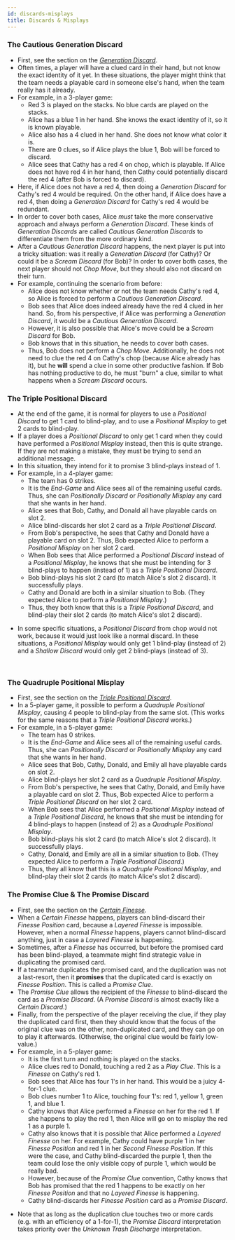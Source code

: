 ```yaml
---
id: discards-misplays
title: Discards & Misplays
---
```



### The Cautious Generation Discard

- First, see the section on the _[Generation Discard](../level-6.mdx#the-generation-discard)_.
- Often times, a player will have a clued card in their hand, but not know the exact identity of it yet. In these situations, the player might think that the team needs a playable card in someone else's hand, when the team really has it already.
- For example, in a 3-player game:
  - Red 3 is played on the stacks. No blue cards are played on the stacks.
  - Alice has a blue 1 in her hand. She knows the exact identity of it, so it is known playable.
  - Alice also has a 4 clued in her hand. She does not know what color it is.
  - There are 0 clues, so if Alice plays the blue 1, Bob will be forced to discard.
  - Alice sees that Cathy has a red 4 on chop, which is playable. If Alice does not have red 4 in her hand, then Cathy could potentially discard the red 4 (after Bob is forced to discard).
- Here, if Alice does not have a red 4, then doing a _Generation Discard_ for Cathy's red 4 would be required. On the other hand, if Alice does have a red 4, then doing a _Generation Discard_ for Cathy's red 4 would be redundant.
- In order to cover both cases, Alice _must_ take the more conservative approach and always perform a _Generation Discard_. These kinds of _Generation Discards_ are called _Cautious Generation Discards_ to differentiate them from the more ordinary kind.
- After a _Cautious Generation Discard_ happens, the next player is put into a tricky situation: was it really a _Generation Discard_ (for Cathy)? Or could it be a _Scream Discard_ (for Bob)? In order to cover both cases, the next player should not _Chop Move_, but they should also not discard on their turn.
- For example, continuing the scenario from before:
  - Alice does not know whether or not the team needs Cathy's red 4, so Alice is forced to perform a _Cautious Generation Discard_.
  - Bob sees that Alice does indeed already have the red 4 clued in her hand. So, from his perspective, if Alice was performing a _Generation Discard_, it would be a _Cautious Generation Discard_.
  - However, it is also possible that Alice's move could be a _Scream Discard_ for Bob.
  - Bob knows that in this situation, he needs to cover both cases.
  - Thus, Bob does not perform a _Chop Move_. Additionally, he does not need to clue the red 4 on Cathy's chop (because Alice already has it), but he **will** spend a clue in some other productive fashion. If Bob has nothing productive to do, he must "burn" a clue, similar to what happens when a _Scream Discard_ occurs.

<CautiousGenerationDiscard />

### The Triple Positional Discard

- At the end of the game, it is normal for players to use a _Positional Discard_ to get 1 card to blind-play, and to use a _Positional Misplay_ to get 2 cards to blind-play.
- If a player does a _Positional Discard_ to only get 1 card when they could have performed a _Positional Misplay_ instead, then this is quite strange. If they are not making a mistake, they must be trying to send an additional message.
- In this situation, they intend for it to promise 3 blind-plays instead of 1.
- For example, in a 4-player game:
  - The team has 0 strikes.
  - It is the _End-Game_ and Alice sees all of the remaining useful cards. Thus, she can _Positionally Discard_ or _Positionally Misplay_ any card that she wants in her hand.
  - Alice sees that Bob, Cathy, and Donald all have playable cards on slot 2.
  - Alice blind-discards her slot 2 card as a _Triple Positional Discard_.
  - From Bob's perspective, he sees that Cathy and Donald have a playable card on slot 2. Thus, Bob expected Alice to perform a _Positional Misplay_ on her slot 2 card.
  - When Bob sees that Alice performed a _Positional Discard_ instead of a _Positional Misplay_, he knows that she must be intending for 3 blind-plays to happen (instead of 1) as a _Triple Positional Discard_.
  - Bob blind-plays his slot 2 card (to match Alice's slot 2 discard). It successfully plays.
  - Cathy and Donald are both in a similar situation to Bob. (They expected Alice to perform a _Positional Misplay_.)
  - Thus, they both know that this is a _Triple Positional Discard_, and blind-play their slot 2 cards (to match Alice's slot 2 discard).

<TriplePositionalDiscard />

- In some specific situations, a _Positional Discard_ from chop would not work, because it would just look like a normal discard. In these situations, a _Positional Misplay_ would only get 1 blind-play (instead of 2) and a _Shallow Discard_ would only get 2 blind-plays (instead of 3).

<br />

### The Quadruple Positional Misplay

- First, see the section on the _[Triple Positional Discard](#the-triple-positional-discard)_.
- In a 5-player game, it possible to perform a _Quadruple Positional Misplay_, causing 4 people to blind-play from the same slot. (This works for the same reasons that a _Triple Positional Discard_ works.)
- For example, in a 5-player game:
  - The team has 0 strikes.
  - It is the _End-Game_ and Alice sees all of the remaining useful cards. Thus, she can _Positionally Discard_ or _Positionally Misplay_ any card that she wants in her hand.
  - Alice sees that Bob, Cathy, Donald, and Emily all have playable cards on slot 2.
  - Alice blind-plays her slot 2 card as a _Quadruple Positional Misplay_.
  - From Bob's perspective, he sees that Cathy, Donald, and Emily have a playable card on slot 2. Thus, Bob expected Alice to perform a _Triple Positional Discard_ on her slot 2 card.
  - When Bob sees that Alice performed a _Positional Misplay_ instead of a _Triple Positional Discard_, he knows that she must be intending for 4 blind-plays to happen (instead of 2) as a _Quadruple Positional Misplay_.
  - Bob blind-plays his slot 2 card (to match Alice's slot 2 discard). It successfully plays.
  - Cathy, Donald, and Emily are all in a similar situation to Bob. (They expected Alice to perform a _Triple Positional Discard_.)
  - Thus, they all know that this is a _Quadruple Positional Misplay_, and blind-play their slot 2 cards (to match Alice's slot 2 discard).

<QuadruplePositionalMisplay />

### The Promise Clue & The Promise Discard

- First, see the section on the _[Certain Finesse](../level-9.mdx#the-certain-finesse--the-certain-discard)_.
- When a _Certain Finesse_ happens, players can blind-discard their _Finesse Position_ card, because a _Layered Finesse_ is impossible. However, when a normal _Finesse_ happens, players cannot blind-discard anything, just in case a _Layered Finesse_ is happening.
- Sometimes, after a _Finesse_ has occurred, but before the promised card has been blind-played, a teammate might find strategic value in duplicating the promised card.
- If a teammate duplicates the promised card, and the duplication was not a last-resort, then it **promises** that the duplicated card is exactly on _Finesse Position_. This is called a _Promise Clue_.
- The _Promise Clue_ allows the recipient of the _Finesse_ to blind-discard the card as a _Promise Discard_. (A _Promise Discard_ is almost exactly like a _Certain Discard_.)
- Finally, from the perspective of the player receiving the clue, if they play the duplicated card first, then they should know that the focus of the original clue was on the other, non-duplicated card, and they can go on to play it afterwards. (Otherwise, the original clue would be fairly low-value.)
- For example, in a 5-player game:
  - It is the first turn and nothing is played on the stacks.
  - Alice clues red to Donald, touching a red 2 as a _Play Clue_. This is a _Finesse_ on Cathy's red 1.
  - Bob sees that Alice has four 1's in her hand. This would be a juicy 4-for-1 clue.
  - Bob clues number 1 to Alice, touching four 1's: red 1, yellow 1, green 1, and blue 1.
  - Cathy knows that Alice performed a _Finesse_ on her for the red 1. If she happens to play the red 1, then Alice will go on to misplay the red 1 as a purple 1.
  - Cathy also knows that it is possible that Alice performed a _Layered Finesse_ on her. For example, Cathy could have purple 1 in her _Finesse Position_ and red 1 in her _Second Finesse Position_. If this were the case, and Cathy blind-discarded the purple 1, then the team could lose the only visible copy of purple 1, which would be really bad.
  - However, because of the _Promise Clue_ convention, Cathy knows that Bob has promised that the red 1 happens to be exactly on her _Finesse Position_ and that no _Layered Finesse_ is happening.
  - Cathy blind-discards her _Finesse Position_ card as a _Promise Discard_.

<PromiseClue />

- Note that as long as the duplication clue touches two or more cards (e.g. with an efficiency of a 1-for-1), the _Promise Discard_ interpretation takes priority over the _Unknown Trash Discharge_ interpretation.

